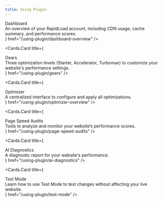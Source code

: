 ```yaml
---
title: Using Plugin
---
```



<style jsx global>{`
  
  .cards-container{
    display: flex;
    flex-direction: column;
  }

  .card-body .card-title{
    font-size: 18px;
    line-height: 1.2;
    font-weight: 600;
  }

  .card-body .card-description{
    font-size: 14px;
    line-height: 1.2;
    font-weight: 400;
    margin-top: 10px;
  }

`}</style>
 
<Cards className="cards-container">
  <Cards.Card
    title={
      <div className="card-body">
        <div className="card-title">
          Dashboard
        </div>
        <div className="card-description">
         An overview of your RapidLoad account, including CDN usage, cache summary, and performance scores.
        </div>
      </div>
    }
    href="/using-plugin/dashboard-overview"
  />

  <Cards.Card
    title={
      <div className="card-body">
        <div className="card-title">
          Gears
        </div>
        <div className="card-description">
          Three optimization levels (Starter, Accelerator, Turbomax) to customize
          your website's performance settings.
        </div>
      </div>
    }
    href="/using-plugin/gears"
  />

  <Cards.Card
    title={
      <div className="card-body">
        <div className="card-title">
          Optimizer
        </div>
        <div className="card-description">
          A centralized interface to configure and apply all optimizations.
        </div>
      </div>
    }
    href="/using-plugin/optimizer-overview"
  />

  <Cards.Card
    title={
      <div className="card-body">
        <div className="card-title">
          Page Speed Audits
        </div>
        <div className="card-description">
          Tools to analyze and monitor your website’s performance scores.
        </div>
      </div>
    }
    href="/using-plugin/page-speed-audits"
  />

  <Cards.Card
    title={
      <div className="card-body">
        <div className="card-title">
          AI Diagnostics
        </div>
        <div className="card-description">
          A diagnostic report for your website's performance.
        </div>
      </div>
    }
    href="/using-plugin/ai-diagnostics"
  />

  <Cards.Card
    title={
      <div className="card-body">
        <div className="card-title">
          Test Mode
        </div>
        <div className="card-description">
          Learn how to use Test Mode to test changes without affecting your live website.
        </div>
      </div>
    }
    href="/using-plugin/test-mode"
  />
</Cards>